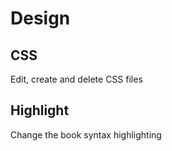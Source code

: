 # Design

## CSS

Edit, create and delete CSS files

## Highlight

Change the book syntax highlighting
